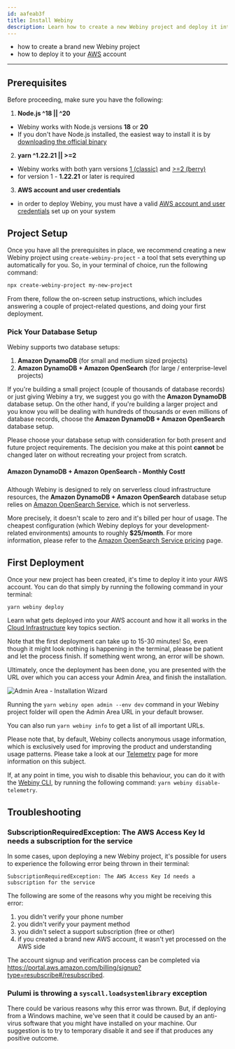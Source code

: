 ```yaml
---
id: aafeab3f
title: Install Webiny
description: Learn how to create a new Webiny project and deploy it into your AWS account.
---
```



<Alert type="success" title="WHAT YOU’LL LEARN">

- how to create a brand new Webiny project
- how to deploy it to your [AWS](https://aws.amazon.com/) account

</Alert>

---

## Prerequisites

Before proceeding, make sure you have the following:

1. **Node.js ^18 || ^20**

- Webiny works with Node.js versions **18** or **20**
- If you don't have Node.js installed, the easiest way to install it is by [downloading the official binary](https://nodejs.org/en/)

2. **yarn ^1.22.21 || >=2**

- Webiny works with both yarn versions [1 (classic)](https://yarnpkg.com/en/docs/install) and [>=2 (berry)](https://yarnpkg.com/)
- for version 1 - **1.22.21** or later is required

3. **AWS account and user credentials**

- in order to deploy Webiny, you must have a valid [AWS account and user credentials](/docs/infrastructure/aws/configure-aws-credentials) set up on your system

## Project Setup

Once you have all the prerequisites in place, we recommend creating a new Webiny project using `create-webiny-project` - a tool that sets everything up automatically for you. So, in your terminal of choice, run the following command:

```bash
npx create-webiny-project my-new-project
```

From there, follow the on-screen setup instructions, which includes answering a couple of project-related questions, and doing your first deployment.

### Pick Your Database Setup

Webiny supports two database setups:

1. **Amazon DynamoDB** (for small and medium sized projects)
2. **Amazon DynamoDB + Amazon OpenSearch** (for large / enterprise-level projects)

If you're building a small project (couple of thousands of database records) or just giving Webiny a try, we suggest you go with the **Amazon DynamoDB** database setup. On the other hand, if you're building a larger project and you know you will be dealing with hundreds of thousands or even millions of database records, choose the **Amazon DynamoDB + Amazon OpenSearch** database setup.

Please choose your database setup with consideration for both present and future project requirements. The decision you make at this point **cannot** be changed later on without recreating your project from scratch.

#### Amazon DynamoDB + Amazon OpenSearch - Monthly Cost❗

Although Webiny is designed to rely on serverless cloud infrastructure resources, the **Amazon DynamoDB + Amazon OpenSearch** database setup relies on [Amazon OpenSearch Service](https://aws.amazon.com/opensearch-service/), which is not serverless.

More precisely, it doesn't scale to zero and it's billed per hour of usage. The cheapest configuration (which Webiny deploys for your development-related environments) amounts to roughly **$25/month**. For more information, please refer to the [Amazon OpenSearch Service pricing](https://aws.amazon.com/opensearch-service/pricing/) page.

## First Deployment

Once your new project has been created, it's time to deploy it into your AWS account. You can do that simply by running the following command in your terminal:

```
yarn webiny deploy
```

<Alert type="success" title="Cloud Infrastructure">

Learn what gets deployed into your AWS account and how it all works in the [Cloud Infrastructure](/docs/{version}/architecture/introduction)
key topics section.

</Alert>

Note that the first deployment can take up to 15-30 minutes! So, even though it might look nothing is happening in the terminal, please be patient and let the process finish. If something went wrong, an error will be shown.

Ultimately, once the deployment has been done, you are presented with the URL over which you can access your Admin Area, and finish the installation.

![Admin Area - Installation Wizard](./assets/installation-wizard.png)

<Alert type="info" title="Misplaced Admin area URL?">

Running the `yarn webiny open admin --env dev` command in your Webiny project folder will open the Admin Area URL in
your default browser.

You can also run `yarn webiny info` to get a list of all important URLs.

</Alert>

<Alert type="warning" title="Telemetry">

Please note that, by default, Webiny collects anonymous usage information, which is exclusively used for improving the
product and understanding usage patterns. Please take a look at our [Telemetry](/docs/{version}/webiny-telemetry/webiny-telemetry)
page for more information on this subject.

If, at any point in time, you wish to disable this behaviour, you can do it with the [Webiny CLI](/docs/{version}/core-development-concepts/basics/webiny-cli),
by running the following command: `yarn webiny disable-telemetry`.

</Alert>

## Troubleshooting

### SubscriptionRequiredException: The AWS Access Key Id needs a subscription for the service

In some cases, upon deploying a new Webiny project, it's possible for users to experience the following error being thrown in their terminal:

```
SubscriptionRequiredException: The AWS Access Key Id needs a subscription for the service
```

The following are some of the reasons why you might be receiving this error:

1. you didn't verify your phone number
2. you didn't verify your payment method
3. you didn't select a support subscription (free or other)
4. if you created a brand new AWS account, it wasn't yet processed on the AWS side

The account signup and verification process can be completed via https://portal.aws.amazon.com/billing/signup?type=resubscribe#/resubscribed.

### Pulumi is throwing a `syscall.loadsystemlibrary` exception

There could be various reasons why this error was thrown. But, if deploying from a Windows machine, we've seen that it could be
caused by an anti-virus software that you might have installed on your machine. Our suggestion is to try to temporary disable it and see if that produces any positive outcome.

